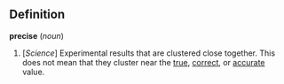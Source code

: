 ==Definition==

'''precise''' (''noun'')

# [''Science''] Experimental results that are clustered close together.  This does not mean that they cluster near the [[true]], [[correct]], or [[accurate]] value.